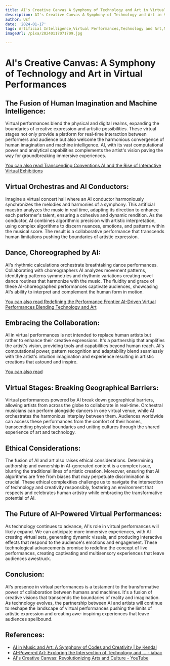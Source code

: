 ```yaml
---
title: AI's Creative Canvas A Symphony of Technology and Art in Virtual Performances
description: AI's Creative Canvas A Symphony of Technology and Art in Virtual Performances
author: Usf
date: '2024-01-17'
tags: Artificial Intelligence,Virtual Performances,Technology and Art,Music,Creativity
imageUrl: /pixa/20240117071709.jpg

---
```

# AI's Creative Canvas:  A Symphony of Technology and Art in Virtual Performances

## The Fusion of Human Imagination and Machine Intelligence:

Virtual performances blend the physical  and digital realms, expanding the boundaries of creative expression and artistic possibilities. These virtual stages not  only provide a platform for real-time interaction between performers and audience but also welcome the harmonious convergence of human  imagination and machine intelligence.  AI, with its vast computational power and analytical capabilities complements the artist's vision paving the way for groundbreaking immersive experiences.

[You  can also read Transcending Conventions AI and the  Rise of Interactive Virtual Exhibitions](Transcending%20Conventions%20AI%20and%20the%20Rise%20of%20Interactive%20Virtual%20Exhibitions)


## Virtual Orchestras and AI Conductors:

Imagine  a virtual concert hall where an AI conductor harmoniously synchronizes the melodies and  harmonies of a  symphony. This artificial maestro analyzes  the music in real time, adapting its  direction to enhance each performer's talent, ensuring a cohesive and dynamic rendition. As the conductor,  AI combines  algorithmic precision with artistic interpretation, using complex algorithms to  discern nuances, emotions, and  patterns within the musical score. The  result is a collaborative performance  that  transcends human limitations pushing the boundaries of artistic expression.

## Dance, Choreographed by  AI:

AI's rhythmic calculations orchestrate breathtaking dance performances. Collaborating with choreographers AI analyzes movement patterns, identifying patterns symmetries  and rhythmic variations creating novel dance routines that harmonize with the music. The fluidity and grace of these AI-choreographed performances captivate audiences, showcasing AI's ability to interpret and complement the human form in  motion.

[You can also read Redefining the Performance Frontier AI-Driven Virtual Performances Blending Technology and Art](Redefining%20the%20Performance%20Frontier%20AI-Driven%20Virtual%20Performances%20Blending%20Technology%20and%20Art)


## Embracing the Collaboration:

AI in  virtual performances is  not intended to replace  human artists but rather to enhance their creative expressions. It's a partnership that  amplifies the artist's  vision, providing tools and capabilities beyond human reach. AI's computational power, pattern recognition and adaptability  blend seamlessly with the artist's  intuition imagination and experience resulting in artistic creations that astound and inspire.

[You can also read ]()


## Virtual Stages: Breaking Geographical Barriers:

Virtual performances powered by AI break down  geographical  barriers, allowing artists from across  the globe to collaborate in  real-time. Orchestral musicians can perform alongside dancers in one virtual venue, while AI orchestrates the harmonious interplay between them. Audiences worldwide  can access  these performances from the comfort of their homes, transcending physical boundaries and uniting  cultures through the shared experience of art and technology.

## Ethical  Considerations:

The  fusion of AI and art also raises ethical considerations. Determining authorship and ownership in AI-generated content is a complex issue,  blurring  the traditional lines of artistic creation. Moreover,  ensuring that AI  algorithms are free from biases that may perpetuate discrimination is crucial. These ethical complexities challenge us to navigate the  intersection  of technology and creativity responsibly, fostering an environment that respects and celebrates human artistry while embracing the transformative potential of AI.

##  The Future of AI-Powered Virtual Performances:

As technology continues to advance, AI's role  in virtual performances will  likely expand.  We can anticipate more immersive experiences, with AI creating virtual sets, generating dynamic  visuals, and producing  interactive effects that respond to the audience's emotions and engagement. These technological advancements promise to redefine the concept of live performances, creating captivating and multisensory experiences that leave audiences awestruck.

##  Conclusion:

AI's  presence  in virtual performances is a testament to the transformative power of collaboration between humans and machines. It's a fusion of creative visions that transcends the boundaries of reality and imagination. As technology evolves, the partnership between AI and  artists will continue to  reshape the landscape  of virtual performances pushing the  limits of artistic expression and creating awe-inspiring experiences that  leave audiences spellbound.

## References:
- [AI in Music and Art: A Symphony of Codes and Creativity | by Kendal](https://medium.com/@hellokendal/ai-in-music-and-art-a-symphony-of-codes-and-creativity-19a27854d40)
- [AI-Powered Art: Exploring the Intersection of Technology and ... - iabac](https://iabac.org/blog/ai-powered-art-exploring-the-intersection-of-technology-and-creativity)
- [AI's Creative Canvas: Revolutionizing Arts and Culture - YouTube](https://www.youtube.com/watch?v=cgJ04Mvieo8)
